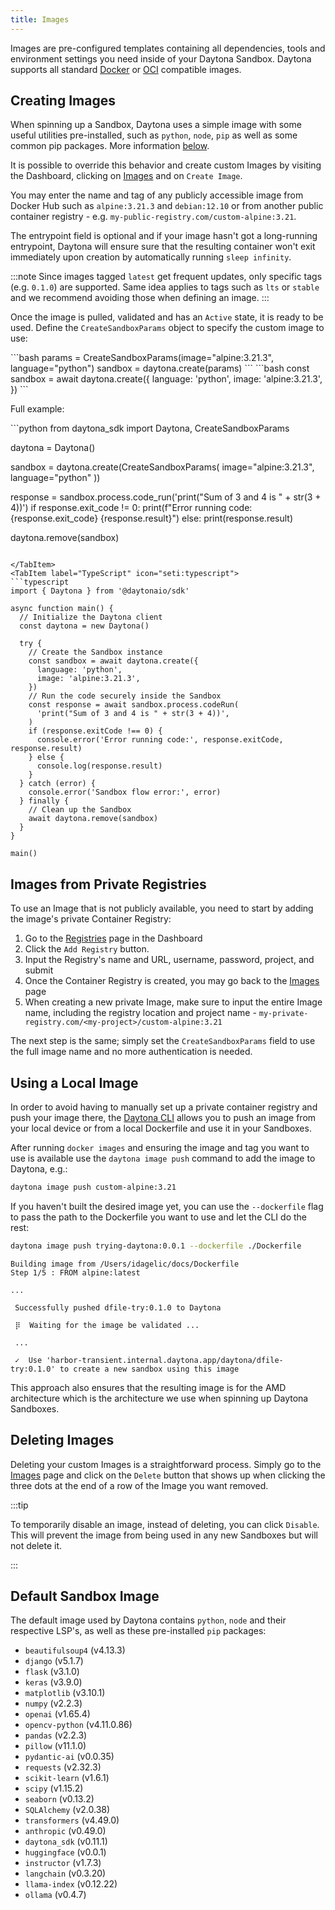 ```yaml
---
title: Images
---
```



Images are pre-configured templates containing all dependencies, tools and environment settings you need inside of your Daytona Sandbox. Daytona supports all standard [Docker](https://www.docker.com/) or [OCI](https://opencontainers.org/) compatible images.

## Creating Images

When spinning up a Sandbox, Daytona uses a simple image with some useful utilities pre-installed, such as `python`, `node`, `pip` as well as some common pip packages. More information [below](#default-sandbox-image).

It is possible to override this behavior and create custom Images by visiting the Dashboard, clicking on [Images](https://app.daytona.io/dashboard/images) and on `Create Image`.

You may enter the name and tag of any publicly accessible image from Docker Hub such as `alpine:3.21.3` and `debian:12.10` or from another public container registry - e.g. `my-public-registry.com/custom-alpine:3.21`.

The entrypoint field is optional and if your image hasn't got a long-running entrypoint, Daytona will ensure sure that the resulting container won't exit immediately upon creation by automatically running `sleep infinity`.

:::note
Since images tagged `latest` get frequent updates, only specific tags (e.g. `0.1.0`) are supported. Same idea applies to tags such as `lts` or `stable` and we recommend avoiding those when defining an image.
:::

Once the image is pulled, validated and has an `Active` state, it is ready to be used. Define the `CreateSandboxParams` object to specify the custom image to use:

<Tabs>
<TabItem label="Python" icon="seti:python">
```bash
params = CreateSandboxParams(image="alpine:3.21.3", language="python")
sandbox = daytona.create(params)
```
</TabItem>
<TabItem label="TypeScript" icon="seti:typescript">
```bash
const sandbox = await daytona.create({
  language: 'python',
  image: 'alpine:3.21.3',
})
```
</TabItem>
</Tabs>

Full example:

<Tabs>
<TabItem label="Python" icon="seti:python">
```python
from daytona_sdk import Daytona, CreateSandboxParams

daytona = Daytona()

sandbox = daytona.create(CreateSandboxParams(
  image="alpine:3.21.3",
  language="python"
))

response = sandbox.process.code_run('print("Sum of 3 and 4 is " + str(3 + 4))')
if response.exit_code != 0:
    print(f"Error running code: {response.exit_code} {response.result}")
else:
    print(response.result)

daytona.remove(sandbox)

```

</TabItem>
<TabItem label="TypeScript" icon="seti:typescript">
```typescript
import { Daytona } from '@daytonaio/sdk'

async function main() {
  // Initialize the Daytona client
  const daytona = new Daytona()

  try {
    // Create the Sandbox instance
    const sandbox = await daytona.create({
      language: 'python',
      image: 'alpine:3.21.3',
    })
    // Run the code securely inside the Sandbox
    const response = await sandbox.process.codeRun(
      'print("Sum of 3 and 4 is " + str(3 + 4))',
    )
    if (response.exitCode !== 0) {
      console.error('Error running code:', response.exitCode, response.result)
    } else {
      console.log(response.result)
    }
  } catch (error) {
    console.error('Sandbox flow error:', error)
  } finally {
    // Clean up the Sandbox
    await daytona.remove(sandbox)
  }
}

main()

```

</TabItem>
</Tabs>

## Images from Private Registries

To use an Image that is not publicly available, you need to start by adding the image's private Container Registry:

1. Go to the [Registries](https://app.daytona.io/dashboard/registries) page in the Dashboard
2. Click the `Add Registry` button.
3. Input the Registry's name and URL, username, password, project, and submit
4. Once the Container Registry is created, you may go back to the [Images](https://app.daytona.io/dashboard/images) page
5. When creating a new private Image, make sure to input the entire Image name, including the registry location and project name - `my-private-registry.com/<my-project>/custom-alpine:3.21`

The next step is the same; simply set the `CreateSandboxParams` field to use the full image name and no more authentication is needed.

## Using a Local Image

In order to avoid having to manually set up a private container registry and push your image there, the [Daytona CLI](/docs/getting-started#setting-up-the-daytona-cli) allows you to push an image from your local device or from a local Dockerfile and use it in your Sandboxes.

After running `docker images` and ensuring the image and tag you want to use is available use the `daytona image push` command to add the image to Daytona, e.g.:

```bash
daytona image push custom-alpine:3.21
```

If you haven't built the desired image yet, you can use the `--dockerfile` flag to pass the path to the Dockerfile you want to use and let the CLI do the rest:

```bash
daytona image push trying-daytona:0.0.1 --dockerfile ./Dockerfile
```

```text
Building image from /Users/idagelic/docs/Dockerfile
Step 1/5 : FROM alpine:latest

...

 Successfully pushed dfile-try:0.1.0 to Daytona                                         
                                          
 ⡿  Waiting for the image be validated ...

 ...

 ✓  Use 'harbor-transient.internal.daytona.app/daytona/dfile-try:0.1.0' to create a new sandbox using this image

```

This approach also ensures that the resulting image is for the AMD architecture which is the architecture we use when spinning up Daytona Sandboxes.

## Deleting Images

Deleting your custom Images is a straightforward process. Simply go to the [Images](https://app.daytona.io/dashboard/images) page and click on the `Delete` button that shows up when clicking the three dots at the end of a row of the Image you want removed.

:::tip

To temporarily disable an image, instead of deleting, you can click `Disable`. This will prevent the image from being used in any new Sandboxes but will not delete it.

:::

## Default Sandbox Image

The default image used by Daytona contains `python`, `node` and their respective LSP's, as well as these pre-installed `pip` packages:

- `beautifulsoup4` (v4.13.3)
- `django` (v5.1.7)
- `flask` (v3.1.0)
- `keras` (v3.9.0)
- `matplotlib` (v3.10.1)
- `numpy` (v2.2.3)
- `openai` (v1.65.4)
- `opencv-python` (v4.11.0.86)
- `pandas` (v2.2.3)
- `pillow` (v11.1.0)
- `pydantic-ai` (v0.0.35)
- `requests` (v2.32.3)
- `scikit-learn` (v1.6.1)
- `scipy` (v1.15.2)
- `seaborn` (v0.13.2)
- `SQLAlchemy` (v2.0.38)
- `transformers` (v4.49.0)
- `anthropic` (v0.49.0)
- `daytona_sdk` (v0.11.1)
- `huggingface` (v0.0.1)
- `instructor` (v1.7.3)
- `langchain` (v0.3.20)
- `llama-index` (v0.12.22)
- `ollama` (v0.4.7)
